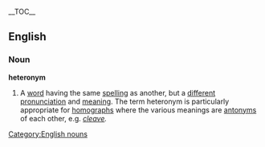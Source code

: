 {{wikipedia}}
__TOC__
==English==

===Noun===
{{nyms}}
'''heteronym'''
# A [[word]] having the same [[spelling]] as another, but a [[different]] [[pronunciation]] and [[meaning]].  The term heteronym is particularly appropriate for [[homograph]]s where the various meanings are [[antonym]]s of each other, e.g. ''[[cleave]].''

[[Category:English nouns]]